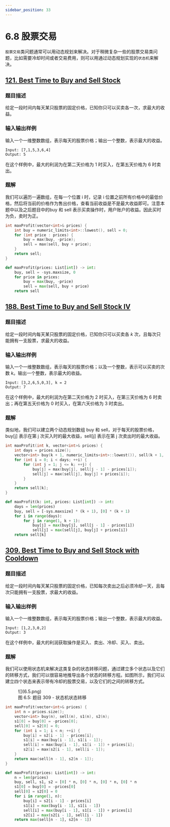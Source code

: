 ```yaml
---
sidebar_position: 33
---
```


# 6.8 股票交易

`股票交易`类问题通常可以用动态规划来解决。对于稍微复杂一些的股票交易类问题，比如需要冷却时间或者交易费用，则可以用通过动态规划实现的`状态机`来解决。

## [121. Best Time to Buy and Sell Stock](https://leetcode.com/problems/best-time-to-buy-and-sell-stock/)

### 题目描述

给定一段时间内每天某只股票的固定价格，已知你只可以买卖各一次，求最大的收益。

### 输入输出样例

输入一个一维整数数组，表示每天的股票价格；输出一个整数，表示最大的收益。

```
Input: [7,1,5,3,6,4]
Output: 5
```

在这个样例中，最大的利润为在第二天价格为 1 时买入，在第五天价格为 6 时卖出。

### 题解

我们可以遍历一遍数组，在每一个位置 i 时，记录 i 位置之前所有价格中的最低价格，然后将当前的价格作为售出价格，查看当前收益是不是最大收益即可。注意本题中以及之后题目中的buy 和 sell 表示买卖操作时，用户账户的收益。因此买时为负，卖时为正。

<Tabs>
<TabItem value="cpp" label="C++">

```cpp
int maxProfit(vector<int>& prices) {
    int buy = numeric_limits<int>::lowest(), sell = 0;
    for (int price : prices) {
        buy = max(buy, -price);
        sell = max(sell, buy + price);
    }
    return sell;
}
```

</TabItem>
<TabItem value="py" label="Python">

```py
def maxProfit(prices: List[int]) -> int:
    buy, sell = -sys.maxsize, 0
    for price in prices:
        buy = max(buy, -price)
        sell = max(sell, buy + price)
    return sell
```

</TabItem>

</Tabs>

## [188. Best Time to Buy and Sell Stock IV](https://leetcode.com/problems/best-time-to-buy-and-sell-stock-iv/)

### 题目描述

给定一段时间内每天某只股票的固定价格，已知你只可以买卖各 $k$ 次，且每次只能拥有一支股票，求最大的收益。

### 输入输出样例

输入一个一维整数数组，表示每天的股票价格；以及一个整数，表示可以买卖的次数 $k$。输出一个整数，表示最大的收益。

```
Input: [3,2,6,5,0,3], k = 2
Output: 7
```

在这个样例中，最大的利润为在第二天价格为 2 时买入，在第三天价格为 6 时卖出；再在第五天价格为 0 时买入，在第六天价格为 3 时卖出。

### 题解

类似地，我们可以建立两个动态规划数组 buy 和 sell，对于每天的股票价格，buy[j] 表示在第 j 次买入时的最大收益，sell[j] 表示在第 j 次卖出时的最大收益。


<Tabs>
<TabItem value="cpp" label="C++">

```cpp
int maxProfit(int k, vector<int>& prices) {
    int days = prices.size();
    vector<int> buy(k + 1, numeric_limits<int>::lowest()), sell(k + 1, 0);
    for (int i = 0; i < days; ++i) {
        for (int j = 1; j <= k; ++j) {
            buy[j] = max(buy[j], sell[j - 1] - prices[i]);
            sell[j] = max(sell[j], buy[j] + prices[i]);
        }
    }
    return sell[k];
}
```

</TabItem>
<TabItem value="py" label="Python">

```py
def maxProfit(k: int, prices: List[int]) -> int:
    days = len(prices)
    buy, sell = [-sys.maxsize] * (k + 1), [0] * (k + 1)
    for i in range(days):
        for j in range(1, k + 1):
            buy[j] = max(buy[j], sell[j - 1] - prices[i])
            sell[j] = max(sell[j], buy[j] + prices[i])
    return sell[k]
```

</TabItem>

</Tabs>

## [309. Best Time to Buy and Sell Stock with Cooldown](https://leetcode.com/problems/best-time-to-buy-and-sell-stock-with-cooldown/)

### 题目描述

给定一段时间内每天某只股票的固定价格，已知每次卖出之后必须冷却一天，且每次只能拥有一支股票，求最大的收益。

### 输入输出样例

输入一个一维整数数组，表示每天的股票价格；输出一个整数，表示最大的收益。

```
Input: [1,2,3,0,2]
Output: 3
```

在这个样例中，最大的利润获取操作是买入、卖出、冷却、买入、卖出。

### 题解

我们可以使用状态机来解决这类复杂的状态转移问题，通过建立多个状态以及它们的转移方式，我们可以很容易地推导出各个状态的转移方程。如图所示，我们可以建立四个状态来表示带有冷却的股票交易，以及它们的之间的转移方式。

<figure>
  <span style={{ display: 'block', width: '40%', margin: '0 auto' }}>
    ![](6.5.png)
  </span>
  <figcaption style={{ textAlign: 'center' }}>图 6.5: 题目 309 - 状态机状态转移</figcaption>
</figure>

<Tabs>
<TabItem value="cpp" label="C++">

```cpp
int maxProfit(vector<int>& prices) {
    int n = prices.size();
    vector<int> buy(n), sell(n), s1(n), s2(n);
    s1[0] = buy[0] = -prices[0];
    sell[0] = s2[0] = 0;
    for (int i = 1; i < n; ++i) {
        buy[i] = s2[i - 1] - prices[i];
        s1[i] = max(buy[i - 1], s1[i - 1]);
        sell[i] = max(buy[i - 1], s1[i - 1]) + prices[i];
        s2[i] = max(s2[i - 1], sell[i - 1]);
    }
    return max(sell[n - 1], s2[n - 1]);
}
```

</TabItem>
<TabItem value="py" label="Python">

```py
def maxProfit(prices: List[int]) -> int:
    n = len(prices)
    buy, sell, s1, s2 = [0] * n, [0] * n, [0] * n, [0] * n
    s1[0] = buy[0] = -prices[0]
    sell[0] = s2[0] = 0
    for i in range(1, n):
        buy[i] = s2[i - 1] - prices[i]
        s1[i] = max(buy[i - 1], s1[i - 1])
        sell[i] = max(buy[i - 1], s1[i - 1]) + prices[i]
        s2[i] = max(s2[i - 1], sell[i - 1])
    return max(sell[n - 1], s2[n - 1])
```

</TabItem>

</Tabs>